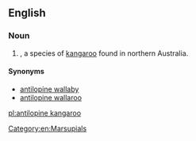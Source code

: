 ==English==
{{rfi}}
{{wikipedia|Antilopine Kangaroo}}
{{wikispecies|Macropus antilopinus}}
===Noun===
{{en-noun|head=[[antilopine]] [[kangaroo]]}}

# {{taxlink|Macropus antilopinus|species}}, a species of [[kangaroo]] found in northern Australia. 

====Synonyms====
* [[antilopine wallaby]]
* [[antilopine wallaroo]]

[[Category:en:Marsupials]]

[[pl:antilopine kangaroo]]